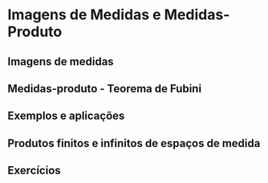 # Imagens de Medidas e Medidas-Produto {#cap5e}

## Imagens de medidas {#cap5e1e}

## Medidas-produto - Teorema de Fubini {#cap5e2e}

## Exemplos e aplicações {#cap5e3e}

## Produtos finitos e infinitos de espaços de medida {#cap5e4e}

## Exercícios {-}